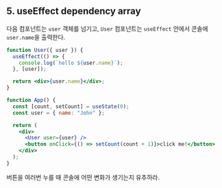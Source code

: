 ## 5. useEffect dependency array

다음 컴포넌트는 `user` 객체를 넘기고, `User` 컴포넌트는 `useEffect` 안에서 콘솔에 `user.name`을 출력한다.

```jsx showLineNumbers
function User({ user }) {
  useEffect(() => {
    console.log(`hello ${user.name}`);
  }, [user]);

  return <div>{user.name}</div>;
}

function App() {
  const [count, setCount] = useState(0);
  const user = { name: "John" };

  return (
    <div>
      <User user={user} />
      <button onClick={() => setCount(count + 1)}>click me!</button>
    </div>
  );
}
```

버튼을 여러번 누를 때 콘솔에 어떤 변화가 생기는지 유추하라.
